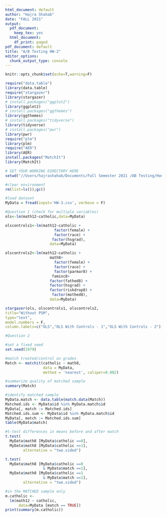 ```yaml
---
html_document: default
author: "Hajra Shahab"
date: "FALL 2021"
output:
  pdf_document:
    keep_tex: yes
  html_document:
    df_print: paged
pdf_document: default
title: "A/B Testing HW-2"
editor_options:
  chunk_output_type: console
---
```



```r

knitr::opts_chunk$set(echo=T,warning=F)

require("data.table")
library(data.table)
require("stargazer")
library(stargazer)
# install.packages("ggplot2")
library(ggplot2)
# install.packages("ggthemes")
library(ggthemes)
# install.packages("tidyverse")
library(tidyverse)
# install.packages("pwr")
library(pwr)
require("plm")
library(plm)
require("AER")
library(AER)
install.packages("MatchIt")
library(MatchIt)

# SET YOUR WORKING DIRECTORY HERE
setwd("//Users/hajrashahab/Documents/Fall Semester 2021 /AB Testing/Homework/Homework 3")

#clear environment
rm(list=ls());gc()

```

```r

#load dataset
MyData = fread(input='HW-3.csv', verbose = F)

```

```r
#Question 1 (check for multiple variables)
ols<-lm(math12~catholic,data=MyData)

olscontrols1<-lm(math12~catholic +
                      factor(female) +
                      factor(race) +
                     factor(hsgrad),
                    data=MyData)

olscontrols2<-lm(math12~catholic +
                    math8+
                      factor(female) +
                      factor(race) +
                      factor(parmar8) +
                     faminc8+ 
                    factor(fathed8) +
                    factor(hsgrad) + 
                    factor(riskdrop8) +
                     factor(mothed8),
                    data=MyData)
```


```r
stargazer(ols, olscontrols1, olscontrols2,
title="Without PSM",
type="text",
model.numbers = F,
column.labels=c("OLS","OLS With Controls - 1","OLS With Controls - 2"))
```

```r
#Question 2 

#set a fixed seed
set.seed(1979) 

#match treated/control on grades 
Match <- matchit(catholic ~ math8,
                 data = MyData,
                 method = 'nearest', caliper=0.002)

#summarize quality of matched sample
summary(Match)

```

```r
#identify matched sample
MyData.match <- data.table(match.data(Match))
Matched.ids <- MyData$id %in% MyData.match$id
MyData[, match := Matched.ids]
Matched.ids.sum <- MyData$id %in% MyData.match$id
MyData[, match := Matched.ids.sum]
table(MyData$match)
```

```r
#t-test differences in means before and after match
t.test(
  MyData$math8 [MyData$catholic ==0],
  MyData$math8 [MyData$catholic ==1],
        alternative = "two.sided")

t.test(
  MyData$math8 [MyData$catholic ==0
                 & MyData$match ==1],
  MyData$math8 [MyData$catholic ==1
                 & MyData$match ==1],
        alternative = "two.sided")

```


```r
#in the MATCHED sample only
m.catholic <-
  lm(math12 ~ catholic,
      data=MyData [match == TRUE])
print(summary(m.catholic))
````
